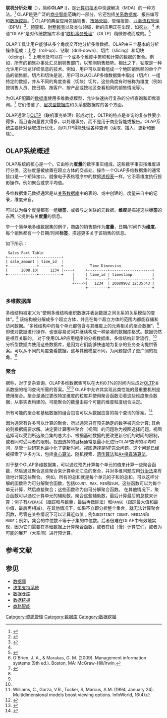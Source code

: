 {{NoteTA
|G1=IT
|1=zh-tw:線上分析處理;zh-cn:联机分析处理;
|2=zh-tw:線上交易處理;zh-cn:联机事务处理;
}}
'''联机分析处理'''（{{lang-en|Online analytical processing}}），简称'''OLAP''' ({{IPAc-en|ˈ|oʊ|l|æ|p}})，是[[计算_(计算机科学)|计算机技术]]中快速解决{{le|多维分析问题|multi-dimensional analytical}}（MDA）的一种方法。<ref name=Codd1993>{{cite web
  |url=http://www.sgpnyc.com/us/products/dataquest/whitepapers/OLAP_wp_efcodd.pdf
  |title=Providing OLAP (On-line Analytical Processing) to User-Analysts: An IT Mandate
  |publisher=Codd & Date, Inc
  |author1=Codd E.F.
  |author2=Codd S.B.
  |author3=Salley C.T.
  |last-author-amp=yes
  |year=1993
  |accessdate=2008-03-05
  }}{{Dead link|date=2019年11月 |bot=InternetArchiveBot |fix-attempted=yes }}</ref> OLAP是更广泛的[[商业智能|商业智能]]范畴的一部分，它还包括[[关系数据库|关系数据库]]、报告编写和[[数据挖掘|数据挖掘]]。<ref>{{cite book
  |url=https://books.google.com/books?id=M-UOE1Cp9OEC
  |title=Business Intelligence for Telecommunications
  |publisher=CRC Press
  |author=Deepak Pareek
  |year=2007
  |pages=294 pp
  |isbn=978-0-8493-8792-0
  |accessdate=2008-03-18
}}</ref> OLAP的典型应用包括销售{{le|业务报告|business reporting}}、[[市场营销|市场营销]]、管理报告、[[业务流程管理|业务流程管理]]（BPM）<ref>{{cite book
  |url=http://www.google.com/products?q=9783639222166
  |title=Business Process Management:A Data Cube To Analyze Business Process Simulation Data For Decision Making
  |publisher=[[VDM_Verlag|VDM Verlag Dr. Müller e.K.]]
  |author=Apostolos Benisis
  |year=2010
  |pages=204 pp
  |isbn=978-3-639-22216-6
}}</ref>、[[預算|預算]]和{{le|预测|forecasting}}、[[財務報表|財務報表]]以及类似领域，新的应用正在出现，如[[农业|农业]]。<ref name=ahsan/> 术语“OLAP”是对传统数据库术语“[[联机事务处理|联机事务处理]]”（OLTP）稍微修改而成的。<ref>{{cite web
  |url=http://www.symcorp.com/downloads/OLAP_CouncilWhitePaper.pdf
  |title=OLAP Council White Paper
  |publisher=OLAP Council
  |year=1997
  |accessdate=2008-03-18
  |archive-date=2016-06-23
  |archive-url=https://web.archive.org/web/20160623184904/http://www.symcorp.com/downloads/OLAP_CouncilWhitePaper.pdf
  |dead-url=no
  }}</ref>

OLAP工具让用户能够从多个角度交互地分析多维数据。OLAP由三个基本的分析操作组成：上卷（roll-up）、钻取（drill-down）、切片（slicing）和切块（dicing）。<ref name="OBrien">O'Brien, J. A., & Marakas, G. M. (2009). Management information systems (9th ed.). Boston, MA: McGraw-Hill/Irwin.</ref>{{rp|402-403}} 上卷涉及可以在一个或多个维度中累积和计算的数据的聚合。例如，所有的销售办事处汇总到销售部门，以预测销售趋势。相比之下，钻取是一种允许用户浏览详细信息的技术。例如，用户可以查看组成一个地区销售额的单个产品的销售额。切片和切块是说，用户可以从OLAP多维数据集中取出（切片）一组特定的数据，并从不同的角度查看（切块）切片。这些角度有时被称为维度（例如按销售人员、按日期、按客户、按产品或按地区查看相同的销售情况等）。

为OLAP配置的[[数据库|数据库]]使用多维数据模型，允许快速执行复杂的分析查询和即席查询。<ref>{{cite web
  |url=http://www.dwreview.com/OLAP/Introduction_OLAP.html
  |title=Introduction to OLAP – Slice, Dice and Drill!
  |publisher=Data Warehousing Review
  |author=Hari Mailvaganam
  |year=2007
  |accessdate=2008-03-18
  |archive-date=2018-09-28
  |archive-url=https://web.archive.org/web/20180928201202/http://dwreview.com/OLAP/Introduction_OLAP.html
  |dead-url=no
  }}</ref> 它们借鉴了{{le|导航型数据库|navigational database}}、[[层次模型|层次型数据库]]和关系型数据库的各个方面。

OLAP通常与[[線上交易處理|OLTP]]（联机事务处理）形成对比，OLTP的特点是查询的复杂性要小得多，而且查询量要大得多，以处理事务，而不是用于商业智能或报告。OLAP系统主要针对读取进行优化，而OLTP得能处理各种查询（读取、插入、更新和删除）。

== OLAP系统概述 ==
OLAP系统的核心是一个{{le|OLAP多维数据集|OLAP cube}}。它由称为'''度量'''的数字事实组成，这些数字事实按维度进行分类。这些度量被放置在超立方体的交点处。操作一个OLAP多维数据集的通常接口是一个矩阵接口，就像电子表格程序中的数据[[透视表|透视表]]一样，它沿着维度执行投影操作，例如聚合或求平均值。

多维数据集元数据通常是从[[关系数据库|关系数据库]]中的表的{{le|星型模式|star schema}}、{{le|雪花型模式|snowflake schema}}或{{le|事实星座|fact constellation}}中创建的。度量来自{{le|事实表|fact table}}中的记录，维度来自{{le|维度表|dimension table}}。

可以认为每个度量都有一组'''标签'''，或者与之关联的元数据。'''维度'''是描述这些'''标签'''的东西; 它提供有关'''度量'''的信息。

举一个简单地多维数据集的例子，商店的销售额作为'''度量'''，日期/时间作为'''维度'''。每个销售都有一个日期/时间'''标签'''，描述更多关于该销售的信息。

如下所示：
  Sales Fact Table
 +-------------+----------+
 | sale_amount | time_id  |
 +-------------+----------+            Time Dimension
 |      2008.10|     1234 |----+     +---------+-------------------+
 +-------------+----------+    |     | time_id | timestamp         |
                               |     +---------+-------------------+
                               +---->|   1234  | 20080902 12:35:43 |
                                     +---------+-------------------+

=== 多维数据库 ===
多维结构被定义为“使用多维结构组织数据并表达数据之间关系的关系模型的变体”。<ref name="OBrien"/>{{rp|177}} 该结构被分解成多个超立方体，并且在每个超立方体的范围内都能存储和访问数据。“多维结构中的每个单元都包含与其维度上的元素相关的聚合数据”。<ref name="OBrien"/>{{rp|178}} 即使对数据进行操作，也很容易访问并继续构成一种紧凑的数据库格式。数据仍然是相互关联的。
对于使用OLAP应用程序的分析数据库，多维结构非常流行。<ref name="OBrien"/> 分析型数据库使用这些数据库，是因为它们能够快速地为复杂的业务查询提供答案。可以从不同的角度查看数据，这与其他模型不同，为问题提供了更广阔的视角。<ref>Williams, C., Garza, V.R., Tucker, S, Marcus, A.M. (1994, January 24). Multidimensional models boost viewing options. InfoWorld, 16(4)</ref>

=== 聚合 ===
据称，对于复杂查询，OLAP多维数据集可以在大约0.1%的时间内生成对[[線上交易處理|OLTP]]关系数据的相同查询所需的答案。<ref>{{cite web
  | author=MicroStrategy, Incorporated
  | year=1995
  | title=The Case for Relational OLAP
  | url=http://www.cs.bgu.ac.il/~onap052/uploads/Seminar/Relational%20OLAP%20Microstrategy.pdf
  | accessdate=2008-03-20
  | archive-date=2013-06-27
  | archive-url=https://web.archive.org/web/20130627154702/http://www.cs.bgu.ac.il/~onap052/uploads/Seminar/Relational%20OLAP%20Microstrategy.pdf
  | dead-url=no
  }}</ref><ref>{{cite journal
  |author1=Surajit Chaudhuri  |author2=Umeshwar Dayal
   |lastauthoramp=yes | title = An overview of data warehousing and OLAP technology
  | journal = SIGMOD Rec.
  | volume = 26
  | issue = 1
  | year = 1997

  | pages = 65
  | doi = 10.1145/248603.248616

  |citeseerx=10.1.1.211.7178
   }}</ref>  OLAP中允许其实现此类性能的最重要机制是使用聚合。聚合是通过更改特定维度的粒度并使用聚合函数沿着这些维度聚合数据，从事实表构建的。可能聚合的数量由每个可能的维度粒度组合决定。

所有可能的聚合和基础数据的组合包含可以从数据应答的每个查询的答案。<ref>{{cite journal
  | last1 = Gray | first1 = Jim
  | author1-link = Jim Gray (computer scientist)
  | last2 = Chaudhuri | first2 = Surajit
  | last3 = Layman | first3 = Andrew
  | last4 = Reichart | first4 = Don
  | last5 = Venkatrao | first5 = Murali
  | last6 = Pellow | first6 = Frank
  | last7 = Pirahesh | first7 = Hamid
  | title = Data Cube: {A} Relational Aggregation Operator Generalizing Group-By, Cross-Tab, and Sub-Totals
  | journal = J. Data Mining and Knowledge Discovery
  | volume = 1
  | issue = 1
  | pages = 29–53
  | year = 1997
  | url = http://citeseer.ist.psu.edu/gray97data.html
  | accessdate=2008-03-20
| doi = 10.1023/A:1009726021843
  | arxiv = cs/0701155
  }}</ref>

因为通常有许多可以计算的聚合，所以通常只有预先确定的数字被完全计算; 其余的则根据需要求解。决定要计算哪些聚合（视图）的问题称为视图选择问题。视图选择可以受到所选聚合集的总大小、根据基础数据的更改更新它们的时间的限制，或者同时受两者的限制。视图选择的目标通常是最小化进行OLAP查询的平均时间，尽管一些研究也最小化了更新时间。视图选择是[[NP完全|NP完全]]问题。这个问题已经被探索了许多方法，包括[[贪心算法|贪心算法]]、随机搜索、[[遗传算法|遗传算法]]和[[A*搜尋演算法|A*搜尋演算法]]。

对于整个OLAP多维数据集，可以通过预先计算每个单元的值来计算一些聚合函数，然后通过聚合这些聚合来计算单元汇总的聚合，并对多维问题应用[[分治法|分治法]]来有效地计算这些聚合。{{sfn|Zhang|2017|p=1}} 例如，所有的总和就是每个单元的子和的总和。可以这样分解的函数称为可分解聚合函数，包括<code>COUNT、MAX、MIN</code>和<code>SUM</code>，这些函数可以为每个单元计算，然后直接聚合；这些函数称为自可分解聚合函数。{{sfn|Jesus|Baquero|Almeida|2011|loc=2.1 Decomposable functions, pp. 3–4}} 在其他情况下，聚合函数可以通过计算单元的辅助数，聚合这些辅助数，最后计算最后的总数来计算；例子有<code>AVERAGE</code>（跟踪和与数量，最后再做除法）和<code>RANGE</code>（跟踪最大值和最小值，最后再相减）。在其他情况下，如果不立即分析整个集合，就无法计算聚合函数，尽管在某些情况下可以计算近似值；例如<code>DISTINCT COUNT、MEDIAN</code>和<code>MODE</code>；例如，集合的中位数不等于子集的中位数。后者很难在OLAP中有效地实现，因为它们需要在基础数据上计算聚合函数，或者在线（慢）计算它们，或者为可能的展开（大空间）进行预计算。

== 参考文献 ==
{{Reflist|30em
|refs =
<ref name=ahsan>
{{cite journal
|last1=Abdullah
|first1=Ahsan
|title=Analysis of mealybug incidence on the cotton crop using ADSS-OLAP (Online Analytical Processing) tool
|journal=Computers and Electronics in Agriculture |date=November 2009 |volume=69 |issue=1 |pages=59–72 |doi=10.1016/j.compag.2009.07.003
}}
</ref>
}}

== 参见 ==
*[[数据庫|数据庫]]
*[[決策支持系統|決策支持系統]]
*[[数据仓库|数据仓库]]
*[[数据挖掘|数据挖掘]]
*[[商務智能|商務智能]]

{{Data warehouse}} 

[[Category:資訊管理|Category:資訊管理]]
[[Category:数据库|Category:数据库]]
[[Category:数据挖掘|Category:数据挖掘]]